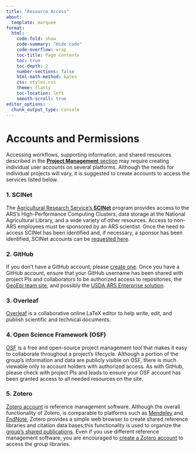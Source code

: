 ```yaml
---
title: "Resource Access"
about:
  template: marquee
format:
  html:
    code-fold: show
    code-summary: "Hide code"
    code-overflow: wrap
    toc-title: Page Contents
    toc: true
    toc-depth: 2
    number-sections: false
    html-math-method: katex
    css: styles.css
    theme: flatly
    toc-location: left
    smooth-scroll: true
editor_options: 
  chunk_output_type: console
---
```

  
# **Accounts and Permissions**
  
Accessing workflows, supporting information, and shared resources described in the [**Project Management** section](https://geoepi.github.io/Notebook/proj_management.html) may require creating individual user accounts on several platforms.  Although the needs for individual projects will vary, it is suggested to create accounts to access the services listed below.    
  
### 1.    SCINet    
The [Agricultural Research Service's **SCINet**](https://scinet.usda.gov/) program provides access to the ARS's High-Performance Computing Clusters, data storage at the National Agricultural Library, and a wide variety of other resources.  Access to non-ARS employees must be sponsored by an ARS scientist.  Once the need to access SCINet has been identified and,  if necessary, a sponsor has been identified, SCINet accounts can be [requested here](https://scinet.usda.gov/about/signup).     
  
### 2.    GitHub  
If you don't have a GitHub account, please [create one](https://github.com).  Once you have a GitHub account, ensure that your GitHub username has been shared with project PIs and collaborators to be authorized access to repositories, the [GeoEpi team site](https://github.com/geoepi), and possibly the [USDA ARS Enterprise solution](https://github.com/USDA-REE-ARS).  
  
### 3.    Overleaf  
[Overleaf](https://overleaf.com) is a collaborative online LaTeX editor to help write, edit, and publish scientific and technical documents.    
  
### 4.    Open Science Framework (OSF)    
[OSF](https://osf.io/) is a free and open-source project management tool that makes it easy to collaborate throughout a project's lifecycle.  Although a portion of the group's information and data are publicly visible on OSF, there is much viewable only to account holders with authorized access.  As with GitHub, please check with project PIs and leads to ensure your OSF account has been granted access to all needed resources on the site.  
  
### 5.    Zotero    
[Zotero account](https://www.zotero.org/user/register) is reference management software.  Although the overall functionality of Zotero, is comparable to platforms such as [Mendeley](https://www.mendeley.com/) and [EndNote](https://endnote.com/), Zotero provides a simple web browser to create shared reference libraries and citation data bases;this functionality is used to organize the [group's shared publications](https://geoepi.github.io/Notebook/zotero.html).  Even if you use different reference management software, you are encouraged to [create a Zotero account](https://www.zotero.org/user/register) to access the group libraries.  
  







